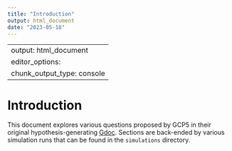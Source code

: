 ```yaml
---
title: "Introduction"
output: html_document
date: "2023-05-18"
---
```


---
output: html_document
editor_options: 
  chunk_output_type: console
---

# Introduction
This document explores various questions proposed by GCP5 in their original hypothesis-generating
[Gdoc](https://docs.google.com/document/d/1FzXDDyk9h-pWg3O_epDkDZFXIX0Auyk_klfA0C8Ctdk/edit?usp=sharing). Sections are back-ended by various simulation runs that can be found in the `simulations` directory. 

